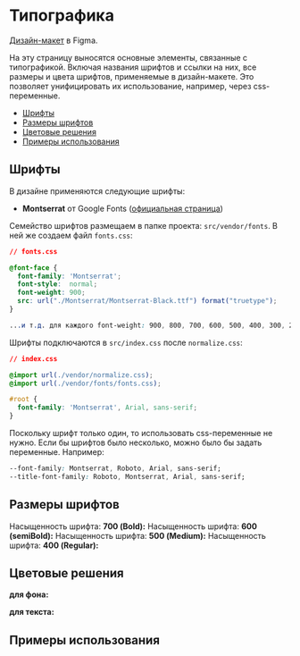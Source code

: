 

<Meta title="Kids Story/Typography" />

# Типографика

[Дизайн-макет](https://www.figma.com/file/mMMRODuJ4yWrogtvo8JsQy/Kids-story?node-id=0%3A1) в Figma.

На эту страницу выносятся основные элементы, связанные с типографикой. Включая названия шрифтов и ссылки на них,
все размеры и цвета шрифтов, применяемые в дизайн-макете. Это позволяет унифицировать их использование, например, через css-переменные.

- [Шрифты](#fonts)
- [Размеры шрифтов](#font-sizes)
- [Цветовые решения](#text-colors)
- [Примеры использования](#usage-and-examples)

<a name="fonts"></a>
## Шрифты

В дизайне применяются следующие шрифты:

- **Montserrat** от Google Fonts ([официальная страница](https://fonts.google.com/specimen/Montserrat))

Семейство шрифтов размещаем в папке проекта: `src/vendor/fonts`. В ней же создаем файл `fonts.css`:
```css
// fonts.css

@font-face {
  font-family: 'Montserrat';
  font-style:  normal;
  font-weight: 900;
  src: url("./Montserrat/Montserrat-Black.ttf") format("truetype");
}

...и т.д. для каждого font-weight: 900, 800, 700, 600, 500, 400, 300, 200, 100
```
Шрифты подключаются в `src/index.css` после `normalize.css`:
```css
// index.css

@import url(./vendor/normalize.css);
@import url(./vendor/fonts/fonts.css);

#root {
  font-family: 'Montserrat', Arial, sans-serif;
}
```
Поскольку шрифт только один, то использовать css-переменные не нужно. Если бы шрифтов было несколько, можно было бы задать переменные. Например:
```css
--font-family: Montserrat, Roboto, Arial, sans-serif;
--title-font-family: Roboto, Montserrat, Arial, sans-serif;
```

<a name="font-sizes"></a>
## Размеры шрифтов
Насыщенность шрифта: **700 (Bold):**
<FontWeightBold />
Насыщенность шрифта: **600 (semiBold):**
<FontWeightSemiBold />
Насыщенность шрифта: **500 (Medium):**
<FontWeightMedium />
Насыщенность шрифта: **400 (Regular):**
<FontWeightRegular />

<a name="text-colors"></a>
## Цветовые решения

**для фона:**
<BgrColors />

**для текста:**
<TextColors />

## Примеры использования <a name="usage-and-examples"></a>
